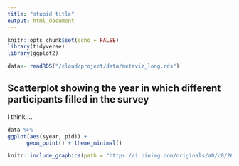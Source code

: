 ```yaml
---
title: "stupid title"
output: html_document
---
```


```r
knitr::opts_chunk$set(echo = FALSE)
library(tidyverse)
library(ggplot2)
```


```r
data<- readRDS("/cloud/project/data/metaviz_long.rds")

```
## Scatterplot showing the year in which different participants filled in the survey
I think....    
    
```r
data %>% 
ggplot(aes(syear, pid)) +
      geom_point() + theme_minimal()

```
```r
knitr::include_graphics(path = "https://i.pinimg.com/originals/a0/c0/26/a0c0264ce1712cf13b1664a0c30a9cb3.jpg")
```

